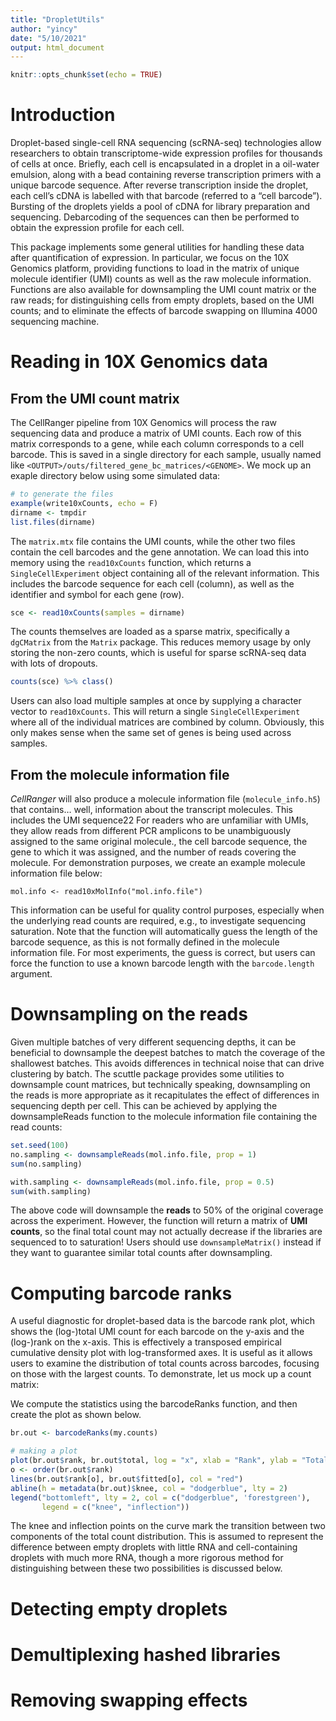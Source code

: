 ```yaml
---
title: "DropletUtils"
author: "yincy"
date: "5/10/2021"
output: html_document
---
```


```r
knitr::opts_chunk$set(echo = TRUE)
```

# Introduction  
Droplet-based single-cell RNA sequencing (scRNA-seq) technologies allow researchers to obtain transcriptome-wide expression profiles for thousands of cells at once. Briefly, each cell is encapsulated in a droplet in a oil-water emulsion, along with a bead containing reverse transcription primers with a unique barcode sequence. After reverse transcription inside the droplet, each cell’s cDNA is labelled with that barcode (referred to a “cell barcode”). Bursting of the droplets yields a pool of cDNA for library preparation and sequencing. Debarcoding of the sequences can then be performed to obtain the expression profile for each cell.

This package implements some general utilities for handling these data after quantification of expression. In particular, we focus on the 10X Genomics platform, providing functions to load in the matrix of unique molecule identifier (UMI) counts as well as the raw molecule information. Functions are also available for downsampling the UMI count matrix or the raw reads; for distinguishing cells from empty droplets, based on the UMI counts; and to eliminate the effects of barcode swapping on Illumina 4000 sequencing machine.  


# Reading in 10X Genomics data  
## From the UMI count matrix  
The CellRanger pipeline from 10X Genomics will process the raw sequencing data and produce a matrix of UMI counts. Each row of this matrix corresponds to a gene, while each column corresponds to a cell barcode. This is saved in a single directory for each sample, usually named like `<OUTPUT>/outs/filtered_gene_bc_matrices/<GENOME>`. We mock up an exaple directory below using some simulated data:  

```r
# to generate the files
example(write10xCounts, echo = F)
dirname <- tmpdir
list.files(dirname)
```

The `matrix.mtx` file contains the UMI counts, while the other two files contain the cell barcodes and the gene annotation. We can load this into memory using the  `read10xCounts` function, which returns a `SingleCellExperiment` object containing all of the relevant information. This includes the barcode sequence for each cell (column), as well as the identifier and symbol for each gene (row).  

```r
sce <- read10xCounts(samples = dirname)
```

The counts themselves are loaded as a sparse matrix, specifically a `dgCMatrix` from the `Matrix` package. This reduces memory usage by only storing the non-zero counts, which is useful for sparse scRNA-seq data with lots of dropouts.  

```r
counts(sce) %>% class()
```

Users can also load multiple samples at once by supplying a character vector to  `read10xCounts`. This will return a single `SingleCellExperiment` where all of the individual matrices are combined by column. Obviously, this only makes sense when the same set of genes is being used across samples.  

## From the molecule information file  
*CellRanger* will also produce a molecule information file (`molecule_info.h5`) that contains… well, information about the transcript molecules. This includes the UMI sequence22 For readers who are unfamiliar with UMIs, they allow reads from different PCR amplicons to be unambiguously assigned to the same original molecule., the cell barcode sequence, the gene to which it was assigned, and the number of reads covering the molecule. For demonstration purposes, we create an example molecule information file below:  

```
mol.info <- read10xMolInfo("mol.info.file")
```

This information can be useful for quality control purposes, especially when the underlying read counts are required, e.g., to investigate sequencing saturation. Note that the function will automatically guess the length of the barcode sequence, as this is not formally defined in the molecule information file. For most experiments, the guess is correct, but users can force the function to use a known barcode length with the `barcode.length` argument.  

# Downsampling on the reads
Given multiple batches of very different sequencing depths, it can be beneficial to downsample the deepest batches to match the coverage of the shallowest batches. This avoids differences in technical noise that can drive clustering by batch. The scuttle package provides some utilities to downsample count matrices, but technically speaking, downsampling on the reads is more appropriate as it recapitulates the effect of differences in sequencing depth per cell. This can be achieved by applying the  downsampleReads function to the molecule information file containing the read counts:  

```r
set.seed(100)
no.sampling <- downsampleReads(mol.info.file, prop = 1)
sum(no.sampling)
```

```r
with.sampling <- downsampleReads(mol.info.file, prop = 0.5)
sum(with.sampling)
```

The above code will downsample the **reads** to 50% of the original coverage across the experiment. However, the function will return a matrix of **UMI counts**, so the final total count may not actually decrease if the libraries are sequenced to to saturation! Users should use `downsampleMatrix()` instead if they want to guarantee similar total counts after downsampling.  

# Computing barcode ranks 
A useful diagnostic for droplet-based data is the barcode rank plot, which shows the (log-)total UMI count for each barcode on the y-axis and the (log-)rank on the x-axis. This is effectively a transposed empirical cumulative density plot with log-transformed axes. It is useful as it allows users to examine the distribution of total counts across barcodes, focusing on those with the largest counts. To demonstrate, let us mock up a count matrix:  

We compute the statistics using the barcodeRanks function, and then create the plot as shown below. 

```r
br.out <- barcodeRanks(my.counts)

# making a plot
plot(br.out$rank, br.out$total, log = "x", xlab = "Rank", ylab = "Total")
o <- order(br.out$rank)
lines(br.out$rank[o], br.out$fitted[o], col = "red")
abline(h = metadata(br.out)$knee, col = "dodgerblue", lty = 2)
legend("bottomleft", lty = 2, col = c("dodgerblue", 'forestgreen'), 
       legend = c("knee", "inflection"))
```

The knee and inflection points on the curve mark the transition between two components of the total count distribution. This is assumed to represent the difference between empty droplets with little RNA and cell-containing droplets with much more RNA, though a more rigorous method for distinguishing between these two possibilities is discussed below.  

# Detecting empty droplets  


# Demultiplexing hashed libraries  


# Removing swapping effects  








































